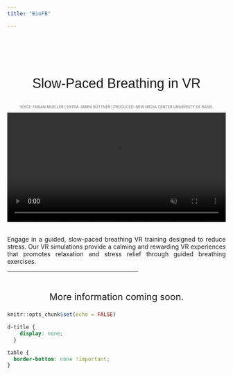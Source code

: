 ```yaml
---
title: "BioFB"

---
```



<div style="text-align: center; padding-top: 2em; font-size: 2.2em; font-family: 'sans-serif', sans-serif;">
Slow-Paced Breathing in VR 
</div>

<div style="text-align: center; font-size: 0.6em; color: #666; margin-top: 0.5em; margin-bottom: 1em;"> VOICE: FABIAN MUELLER | EXTRA: AMIRA BÜTTNER | PRODUCED: NEW MEDIA CENTER UNIVERSITY OF BASEL </div>

<video width="100%" autoplay muted>
  <source src="videos/breathing.mp4" type="video/mp4">
</video>





<div style="text-align: justify; font-size: 1em;">
<br>
Engage in a guided, slow-paced breathing VR training designed to reduce stress. Our VR simulations provide a calming and rewarding VR experiences that promotes relaxation and stress relief through guided breathing exercises.
</div>

<hr style="width:60%;">

<div style="text-align: center; font-size: 1.5em;">
<br>
More information coming soon.
</div>




```r
knitr::opts_chunk$set(echo = FALSE)
```

```css
d-title {
    display: none;
  }
```


```css
table {
  border-bottom: none !important;
}

```
